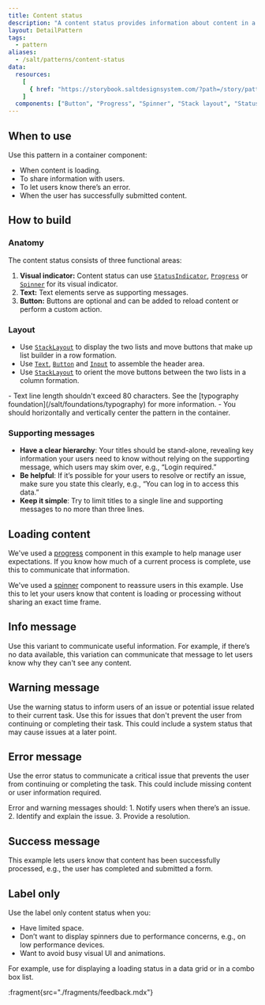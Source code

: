 ```yaml
---
title: Content status
description: "A content status provides information about content in a container component of an application. It remains onscreen until a situation resolves or the user takes action, making it a great tool for communication and guidance."
layout: DetailPattern
tags:
  - pattern
aliases:
  - /salt/patterns/content-status
data:
  resources:
    [
      { href: "https://storybook.saltdesignsystem.com/?path=/story/patterns-content-status--info", label: "Examples" }
    ]
  components: ["Button", "Progress", "Spinner", "Stack layout", "Status indicator", "Text"]
---
```


<Diagram
  src="/img/patterns/content-status/content-status.png"
  alt="Example showing a content status with an info indicator"
  border
/>

## When to use

Use this pattern in a container component:
- When content is loading.
- To share information with users.
- To let users know there’s an error.
- When the user has successfully submitted content.

## How to build

### Anatomy

The content status consists of three functional areas:

1. **Visual indicator:** Content status can use [`StatusIndicator`](/salt/components/status-indicator), [`Progress`](/salt/components/progress) or [`Spinner`](/salt/components/spinner) for its visual indicator.
2. **Text:** Text elements serve as supporting messages.
3. **Button:** Buttons are optional and can be added to reload content or perform a custom action.

<Diagram
  src="/img/patterns/content-status/content-status-anatomy.png"
  alt="Example showing a content status anatomy"
  border
  content="Content status functional areas."
/>

### Layout

- Use [`StackLayout`](/salt/components/layouts/stack-layout) to display the two lists and move buttons that make up list builder in a row formation.
- Use [`Text`](/salt/components/text), [`Button`](/salt/components/button) and [`Input`](/salt/components/input) to assemble the header area.
- Use [`StackLayout`](/salt/components/layouts/stack-layout) to orient the move buttons between the two lists in a column formation.

<Diagram
  src="/img/patterns/content-status/content-status-layout.png"
  alt="Example showing a content status with components and spacing labeled"
  border
  content="Anatomy of content status."
/>

<GuidanceCallout type="positive" customPillText="Best practices">
- Text line length shouldn't exceed 80 characters. See the [typography foundation](/salt/foundations/typography) for more information.
- You should horizontally and vertically center the pattern in the container.
</GuidanceCallout>

### Supporting messages

- **Have a clear hierarchy**: Your titles should be stand-alone, revealing key information your users need to know without relying on the supporting message, which users may skim over, e.g., “Login required.”
- **Be helpful**: If it’s possible for your users to resolve or rectify an issue, make sure you state this clearly, e.g., “You can log in to access this data.”
- **Keep it simple**: Try to limit titles to a single line and supporting messages to no more than three lines.

## Loading content

We've used a [progress](/salt/components/progress) component in this example to help manage user expectations. If you know how much of a current process is complete, use this to communicate that information.

<Diagram
  src="/img/patterns/content-status/content-status-loading.png"
  alt="Example showing a content status with a progress indicator"
  caption="Example showing a content status with a progress indicator."
  border
/>

We've used a [spinner](/salt/components/spinner) component to reassure users in this example. Use this to let your users know that content is loading or processing without sharing an exact time frame.

<Diagram
  src="/img/patterns/content-status/content-status-loading-small.png"
  alt="Example showing a content status with a spinner"
  caption="Example showing a content status with a spinner."
  border
/>

## Info message

Use this variant to communicate useful information. For example, if there’s no data available, this variation can communicate that message to let users know why they can't see any content.

<Diagram
  src="/img/patterns/content-status/content-status-info.png"
  alt="Example showing a content status with an info indicator"
  caption="Example showing a content status with an info indicator."
  border
/>

## Warning message

Use the warning status to inform users of an issue or potential issue related to their current task. Use this for issues that don't prevent the user from continuing or completing their task. This could include a system status that may cause issues at a later point.

<Diagram
  src="/img/patterns/content-status/content-status-warning.png"
  alt="Example showing a content status with a warning indicator"
  caption="Example showing a content status with a warning indicator."
  border
/>

## Error message

Use the error status to communicate a critical issue that prevents the user from continuing or completing the task. This could include missing content or user information required.

<Diagram
  src="/img/patterns/content-status/content-status-error.png"
  alt="Example showing a content status with an error indicator"
  caption="Example showing a content status with an error indicator."
  border
/>

<GuidanceCallout type="positive" customPillText="Best practices">
 Error and warning messages should: 
 1. Notify users when there’s an issue. 
 2. Identify and explain the issue. 
 3. Provide a resolution.
</GuidanceCallout>


## Success message

This example lets users know that content has been successfully processed, e.g., the user has completed and submitted a form.

<Diagram
  src="/img/patterns/content-status/content-status-success.png"
  alt="Example showing a content status with a success indicator"
  caption="Example showing a content status with a success indicator."
  border
/>

## Label only

Use the label only content status when you:

- Have limited space.
- Don’t want to display spinners due to performance concerns, e.g., on low performance devices.
- Want to avoid busy visual UI and animations.

For example, use for displaying a loading status in a data grid or in a combo box list.

<Diagram
  src="/img/patterns/content-status/content-status-label-only.png"
  alt="Example showing a content status with a success indicator"
  border
  caption="Example showing a content status with a label only."
/>

:fragment{src="./fragments/feedback.mdx"}

